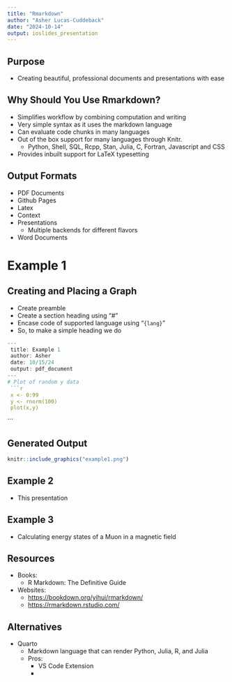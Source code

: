 ```yaml
---
title: "Rmarkdown"
author: "Asher Lucas-Cuddeback"
date: "2024-10-14"
output: ioslides_presentation
---
```


## Purpose

-   Creating beautiful, professional documents and presentations with ease

## Why Should You Use Rmarkdown?

-   Simplifies workflow by combining computation and writing
-   Very simple syntax as it uses the markdown language
-   Can evaluate code chunks in many languages
-   Out of the box support for many languages through Knitr.
    -   Python, Shell, SQL, Rcpp, Stan, Julia, C, Fortran, Javascript and CSS
-   Provides inbuilt support for LaTeX typesetting

## Output Formats

-   PDF Documents
-   Github Pages
-   Latex
-   Context
-   Presentations
    -   Multiple backends for different flavors
-   Word Documents

# Example 1

## Creating and Placing a Graph

-   Create preamble
-   Create a section heading using "\#"
-   Encase code of supported language using "`{lang}`"
-   So, to make a simple heading we do

```r
---
 title: Example 1
 author: Asher
 date: 10/15/24
 output: pdf_document
---
# Plot of random y data
 ```r
 x <- 0:99
 y <- rnorm(100)
 plot(x,y)
```

\`\`\`

## Generated Output

```r
knitr::include_graphics("example1.png")
```

## Example 2

-   This presentation

## Example 3

-   Calculating energy states of a Muon in a magnetic field

## Resources

-   Books:
    -   R Markdown: The Definitive Guide
-   Websites:
    -   <https://bookdown.org/yihui/rmarkdown/>
    -   <https://rmarkdown.rstudio.com/>

## Alternatives

-   Quarto
    -   Markdown language that can render Python, Julia, R, and Julia
    -   Pros:
        -   VS Code Extension
        -   
